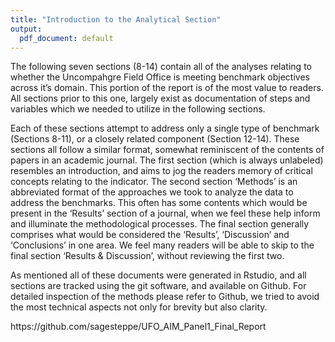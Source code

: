 ```yaml
---
title: "Introduction to the Analytical Section"
output:
  pdf_document: default
---
```


\pagenumbering{gobble}
\vspace{-1cm}

The following seven sections (8-14) contain all of the analyses relating to whether the Uncompahgre Field Office is meeting benchmark objectives across it's domain. This portion of the report is of the most value to readers. All sections prior to this one, largely exist as documentation of steps and variables which we needed to utilize in the following sections. 

Each of these sections attempt to address only a single type of benchmark (Sections 8-11), or a closely related component (Section 12-14). These sections all follow a similar format, somewhat reminiscent of the contents of papers in an academic journal. The first section (which is always unlabeled) resembles an introduction, and aims to jog the readers memory of critical concepts relating to the indicator. The second section 'Methods' is an abbreviated format of the approaches we took to analyze the data to address the benchmarks. This often has some contents which would be present in the 'Results' section of a journal, when we feel these help inform and illuminate the methodological processes. The final section generally comprises what would be considered the 'Results', 'Discussion' and 'Conclusions' in one area. We feel many readers will be able to skip to the final section 'Results & Discussion', without reviewing the first two. 

As mentioned all of these documents were generated in Rstudio, and all sections are tracked using the git software, and available on Github. For detailed inspection of the methods please refer to Github, we tried to avoid the most technical aspects not only for brevity but also clarity. 

https://github.com/sagesteppe/UFO_AIM_Panel1_Final_Report